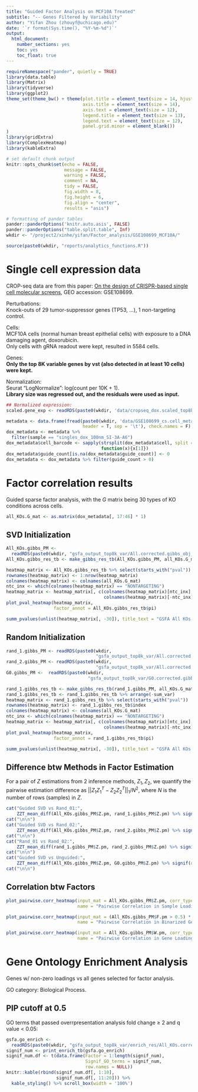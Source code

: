 ```yaml
---
title: "Guided Factor Analysis on MCF10A Treated"
subtitle: "-- Genes Filtered by Variability"
author: "Yifan Zhou (zhouyf@uchicago.edu)"
date: '`r format(Sys.time(), "%Y-%m-%d")`'
output:
  html_document:
    number_sections: yes
    toc: yes
    toc_float: true
---
```


```r
requireNamespace("pander", quietly = TRUE)
library(data.table)
library(Matrix)
library(tidyverse)
library(ggplot2)
theme_set(theme_bw() + theme(plot.title = element_text(size = 14, hjust = 0.5),
                             axis.title = element_text(size = 14),
                             axis.text = element_text(size = 12),
                             legend.title = element_text(size = 13),
                             legend.text = element_text(size = 12),
                             panel.grid.minor = element_blank())
)
library(gridExtra)
library(ComplexHeatmap)
library(kableExtra)

# set default chunk output
knitr::opts_chunk$set(echo = FALSE,
                      message = FALSE,
                      warning = FALSE,
                      comment = NA,
                      tidy = FALSE,
                      fig.width = 8,
                      fig.height = 6,
                      fig.align = "center",
                      results = "asis")

# formatting of pander tables
pander::panderOptions('knitr.auto.asis', FALSE)
pander::panderOptions("table.split.table", Inf)
wkdir <- "/project2/xinhe/yifan/Factor_analysis/GSE108699_MCF10A/"
```

```r
source(paste0(wkdir, "reports/analytics_functions.R"))
```

# Single cell expression data

CROP-seq data are from this paper: [On the design of CRISPR-based single cell molecular screens](https://www.ncbi.nlm.nih.gov/pmc/articles/PMC5882576/), GEO accession: GSE108699.

Perturbations:    
Knock-outs of 29 tumor-suppressor genes (TP53, ...), 1 non-targeting control.

Cells:    
MCF10A cells (normal human breast epithelial cells) with exposure to a DNA damaging agent, doxorubicin.   
Only cells with gRNA readout were kept, resulted in 5584 cells.

Genes:    
**Only the top 8K variable genes by vst (also detected in at least 10 cells) were kept.**

Normalization:    
Seurat "LogNormalize": log(count per 10K + 1).   
**Library size was regressed out, and the residuals were used as input.**

```r
## Normalized expression:
scaled.gene_exp <- readRDS(paste0(wkdir, 'data/cropseq_dox.scaled_top8k_var.corrected_lib_size.rds'))
```

```r
metadata <- data.frame(fread(paste0(wkdir, 'data/GSE108699_cs.cell_metadata.tsv.gz'),
                             header = T, sep = '\t'), check.names = F)
dox_metadata <- metadata %>%
  filter(sample == "singles_dox_100nm_SI-3A-A6")
dox_metadata$cell_barcode <- sapply(strsplit(dox_metadata$cell, split = "_"),
                                    function(x){x[1]})
dox_metadata$guide_count[is.na(dox_metadata$guide_count)] <- 0
dox_metadata <- dox_metadata %>% filter(guide_count > 0)
```

# Factor correlation results

Guided sparse factor analysis, with the $G$ matrix being 30 types of KO conditions across cells.

```r
all_KOs.G_mat <- as.matrix(dox_metadata[, 17:46] * 1)
```

## SVD Initialization
```r
All_KOs.gibbs_PM <-
  readRDS(paste0(wkdir, "gsfa_output_top8k_var/All.corrected.gibbs_obj_k20.svd.PM.rds"))
All_KOs.gibbs_res_tb <- make_gibbs_res_tb(All_KOs.gibbs_PM, all_KOs.G_mat)
```

```r
heatmap_matrix <- All_KOs.gibbs_res_tb %>% select(starts_with("pval"))
rownames(heatmap_matrix) <- 1:nrow(heatmap_matrix)
colnames(heatmap_matrix) <- colnames(all_KOs.G_mat)
ntc_inx <- which(colnames(heatmap_matrix) == "NONTARGETING")
heatmap_matrix <- heatmap_matrix[, c(colnames(heatmap_matrix)[ntc_inx],
                                     colnames(heatmap_matrix)[-ntc_inx])]
plot_pval_heatmap(heatmap_matrix,
                  factor_annot = All_KOs.gibbs_res_tb$pi)
```

```r
summ_pvalues(unlist(heatmap_matrix[, -30]), title_text = "GSFA All KOs (K=20, TP53 excluded)")
```

## Random Initialization

```r
rand_1.gibbs_PM <- readRDS(paste0(wkdir,
                                  "gsfa_output_top8k_var/All.corrected.gibbs_obj_k20.rand_01.PM.rds"))
rand_2.gibbs_PM <- readRDS(paste0(wkdir,
                                  "gsfa_output_top8k_var/All.corrected.gibbs_obj_k20.rand_02.PM.rds"))
G0.gibbs_PM <-  readRDS(paste0(wkdir,
                               "gsfa_output_top8k_var/G0.corrected.gibbs_obj_k20.svd.PM.rds"))
```

```r
rand_1.gibbs_res_tb <- make_gibbs_res_tb(rand_1.gibbs_PM, all_KOs.G_mat)
rand_1.gibbs_res_tb <- rand_1.gibbs_res_tb %>% arrange(-sum_var)
heatmap_matrix <- rand_1.gibbs_res_tb %>% select(starts_with("pval"))
rownames(heatmap_matrix) <- rand_1.gibbs_res_tb$index
colnames(heatmap_matrix) <- colnames(all_KOs.G_mat)
ntc_inx <- which(colnames(heatmap_matrix) == "NONTARGETING")
heatmap_matrix <- heatmap_matrix[, c(colnames(heatmap_matrix)[ntc_inx],
                                     colnames(heatmap_matrix)[-ntc_inx])]
plot_pval_heatmap(heatmap_matrix,
                  factor_annot = rand_1.gibbs_res_tb$pi)
```

```r
summ_pvalues(unlist(heatmap_matrix[, -30]), title_text = "GSFA All KOs (K=20, TP53 excluded)")
```

## Difference btw Methods in Factor Estimation

For a pair of $Z$ estimations from 2 inference methods, $Z_1, Z_2$, we quantify the pairwise estimation difference as $||Z_1Z_1^T - Z_2Z_2^T||_1/N^2$, where $N$ is the number of rows (samples) in $Z$.

```r
cat("Guided SVD vs Rand_01:",
    ZZT_mean_diff(All_KOs.gibbs_PM$Z.pm, rand_1.gibbs_PM$Z.pm) %>% signif(digits = 3))
cat("\n\n")
cat("Guided SVD vs Rand_02:",
    ZZT_mean_diff(All_KOs.gibbs_PM$Z.pm, rand_2.gibbs_PM$Z.pm) %>% signif(digits = 3))
cat("\n\n")
cat("Rand_01 vs Rand_02:",
    ZZT_mean_diff(rand_1.gibbs_PM$Z.pm, rand_2.gibbs_PM$Z.pm) %>% signif(digits = 3))
cat("\n\n")
cat("Guided SVD vs Unguided:",
    ZZT_mean_diff(All_KOs.gibbs_PM$Z.pm, G0.gibbs_PM$Z.pm) %>% signif(digits = 3))
cat("\n\n")
```

## Correlation btw Factors

```r
plot_pairwise.corr_heatmap(input_mat = All_KOs.gibbs_PM$Z.pm, corr_type = "pearson",
                           name = "Pairwise Correlation in Sample Loadings - Z (GSFA)")
```

```r
plot_pairwise.corr_heatmap(input_mat = (All_KOs.gibbs_PM$F.pm > 0.5) * 1, corr_type = "jaccard",
                           name = "Pairwise Correlation in Binarized Gene Loadings - F (GSFA)")
```

```r
plot_pairwise.corr_heatmap(input_mat = All_KOs.gibbs_PM$W.pm, corr_type = "pearson",
                           name = "Pairwise Correlation in Gene Loadings - W (GSFA)")
```

# Gene Ontology Enrichment Analysis

Genes w/ non-zero loadings vs all genes selected for factor analysis.

GO category: Biological Process.

## PIP cutoff at 0.5

GO terms that passed overrpresentation analysis fold change $\geq$ 2 and q value $<$ 0.05:

```r
gsfa.go_enrich <-
  readRDS(paste0(wkdir, "gsfa_output_top8k_var/enrich_res/All_KOs.corrected.k20_svd.go_enrich.cutoff_0.5.rds"))
signif_num <- print_enrich_tb(gsfa.go_enrich)
signif_num.df <- t(data.frame(Factor = 1:length(signif_num),
                              Signif_GO_terms = signif_num,
                              row.names = NULL))
knitr::kable(rbind(signif_num.df[, 1:10],
                   signif_num.df[, 11:20])) %>%
  kable_styling() %>% scroll_box(width = '100%')
```
